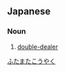 ==Japanese==
{{ja-kanjitab|二|股|膏|薬}}

===Noun===
{{ja-noun|ふたまたこうやく}}

# [[double-dealer]]

[[Category:Yojijukugo|ふたまたこうやく]]